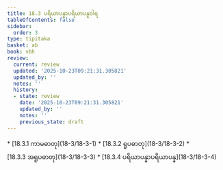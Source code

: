 ```yaml
---
title: 18.3 ပရိယာပန္နာပရိယာပန္နဝါရ
tableOfContents: false
sidebar:
  order: 3
type: tipitaka
basket: ab
book: vbh
review:
  current: review
  updated: '2025-10-23T09:21:31.305821'
  updated_by: ''
  notes: ''
  history:
  - state: review
    date: '2025-10-23T09:21:31.305821'
    updated_by: ''
    notes: ''
    previous_state: draft
---
```



<ReviewStatus review={frontmatter.review} showDetails={true} />

<HypothesisAnnotation frontmatter={frontmatter} />

<DynamicBreadcrumb />



<TableOfContents book="vbh" section="18.3">
* [18.3.1 ကာမဓာတု](18-3/18-3-1)
* [18.3.2 ရူပဓာတု](18-3/18-3-2)
* [18.3.3 အရူပဓာတု](18-3/18-3-3)
* [18.3.4 ပရိယာပန္နာပရိယာပန္န](18-3/18-3-4)
</TableOfContents>